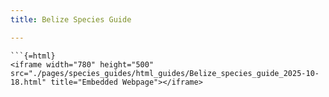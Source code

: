 ```yaml
---
title: Belize Species Guide

---
```




    ```{=html}
    <iframe width="780" height="500" src="./pages/species_guides/html_guides/Belize_species_guide_2025-10-18.html" title="Embedded Webpage"></iframe>

